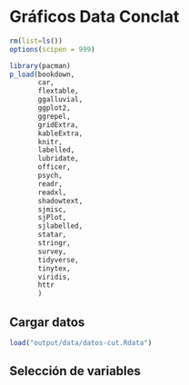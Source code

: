 # Gráficos Data Conclat

```r
rm(list=ls())
options(scipen = 999)

library(pacman)
p_load(bookdown,
       car,
       flextable,
       ggalluvial,
       ggplot2,
       ggrepel,
       gridExtra,
       kableExtra,
       knitr,
       labelled,
       lubridate,
       officer,
       psych,
       readr,
       readxl,
       shadowtext,
       sjmisc,
       sjPlot,
       sjlabelled,
       statar,
       stringr,
       survey,
       tidyverse,
       tinytex,
       viridis,
       httr
       )
```

## Cargar datos

```r
load("output/data/datos-cut.Rdata")
```

## Selección de variables



